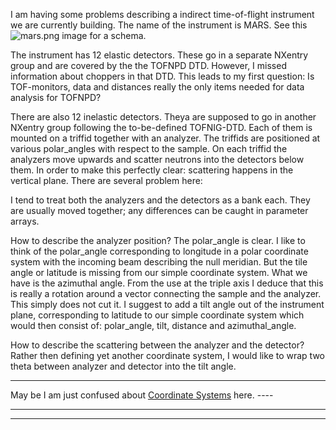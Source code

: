 I am having some problems describing a indirect time-of-flight instrument we are currently building. The name of the instrument is MARS. See
this [[Image:mars.png]] image for a schema.

The instrument has 12 elastic detectors. These go in a separate NXentry group and are covered by the the TOFNPD DTD. However, I missed
information about choppers in that DTD. This leads to my first question: Is TOF-monitors, data and distances really the only items needed for
data analysis for TOFNPD?


There are also 12 inelastic detectors. Theya are supposed to go in another NXentry group following the to-be-defined 
TOFNIG-DTD. Each of them is mounted on a triffid together with an analyzer. The triffids are positioned at 
various polar_angles with respect to the sample. On each triffid the analyzers move upwards and scatter neutrons into the detectors below them.
In order to make this perfectly clear: scattering happens in the vertical plane. There are several problem here:


I tend to treat both the analyzers and the detectors as a bank each. They are usually moved together; any differences can be 
caught in parameter arrays. 


How to describe the analyzer position? The polar_angle is clear. I like to think of the polar_angle corresponding to longitude in a
polar coordinate system with the incoming beam describing the null meridian. But the tile angle or latitude is missing from our simple
coordinate system. What we have is the azimuthal angle. From the use at the triple axis I deduce that this is really a rotation
around a vector connecting the sample and the analyzer. This simply does not cut it. I suggest to add a tilt angle out of the
instrument plane, corresponding to latitude to our simple coordinate system which would then consist of: polar_angle, tilt, 
distance and azimuthal_angle.  


How to describe the scattering between the analyzer and the detector? Rather then defining yet another coordinate system,
I would like to wrap two theta between analyzer and detector into the tilt angle. 


----

May be I am just confused about [[Coordinate Systems]] here.
---- 

----

----